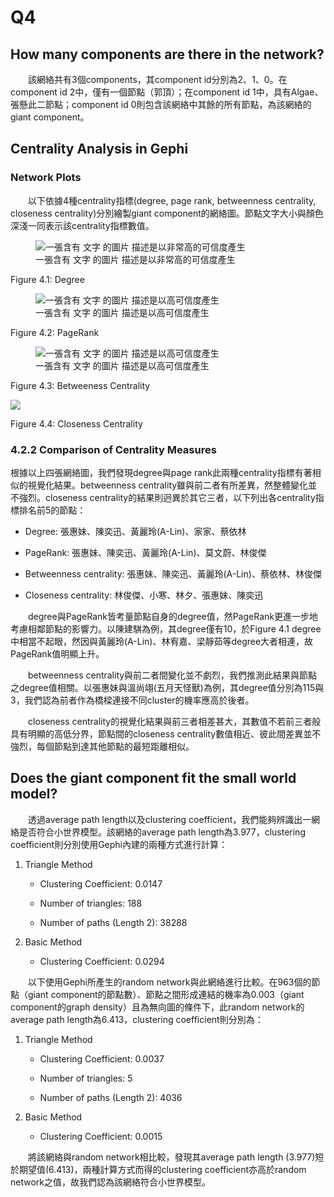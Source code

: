# Q4

## How many components are there in the network?

　　該網絡共有3個components，其component id分別為2、1、0。在component id
2中，僅有一個節點（郭頂）；在component id
1中，具有Algae、張懸此二節點；component id
0則包含該網絡中其餘的所有節點，為該網絡的giant component。

## Centrality Analysis in Gephi

### Network Plots

　　以下依據4種centrality指標(degree, page rank, betweenness centrality,
closeness centrality)分別繪製giant
component的網絡圖。節點文字大小與顏色深淺一同表示該centrality指標數值。

![一張含有 文字 的圖片
描述是以非常高的可信度產生](./media/image1.png)


Figure 4.1: Degree

![一張含有 文字 的圖片
描述是以高可信度產生](./media/image2.png)


Figure 4.2: PageRank

![一張含有 文字 的圖片
描述是以高可信度產生](./media/image3.png)


Figure 4.3: Betweeness Centrality

![](./media/image4.png)


Figure 4.4: Closeness Centrality

### 4.2.2 Comparison of Centrality Measures

根據以上四張網絡圖，我們發現degree與page
rank此兩種centrality指標有著相似的視覺化結果。betweenness
centrality雖與前二者有所差異，然整體變化並不強烈。closeness
centrality的結果則迥異於其它三者，以下列出各centrality指標排名前5的節點：

-   Degree: 張惠妹、陳奕迅、黃麗玲(A-Lin)、家家、蔡依林

-   PageRank: 張惠妹、陳奕迅、黃麗玲(A-Lin)、莫文蔚、林俊傑

-   Betweenness centrality:
    張惠妹、陳奕迅、黃麗玲(A-Lin)、蔡依林、林俊傑

-   Closeness centrality: 林俊傑、小寒、林夕、張惠妹、陳奕迅

　　degree與PageRank皆考量節點自身的degree值，然PageRank更進一步地考慮相鄰節點的影響力。以陳建騏為例，其degree僅有10，於Figure
4.1
degree中相當不起眼，然因與黃麗玲(A-Lin)、林宥嘉、梁靜茹等degree大者相連，故PageRank值明顯上升。

　　betweenness
centrality與前二者間變化並不劇烈，我們推測此結果與節點之degree值相關。以張惠妹與溫尚翊(五月天怪獸)為例，其degree值分別為115與3，我們認為前者作為橋樑連接不同cluster的機率應高於後者。

　　closeness
centrality的視覺化結果與前三者相差甚大，其數值不若前三者般具有明顯的高低分界，節點間的closeness
centrality數值相近、彼此間差異並不強烈，每個節點到達其他節點的最短距離相似。

## Does the giant component fit the small world model?

　　透過average path length以及clustering
coefficient，我們能夠辨識出一網絡是否符合小世界模型。該網絡的average
path length為3.977，clustering
coefficient則分別使用Gephi內建的兩種方式進行計算：

1.  Triangle Method

    -   Clustering Coefficient: 0.0147

    -   Number of triangles: 188

    -   Number of paths (Length 2): 38288

2.  Basic Method

    -   Clustering Coefficient: 0.0294

　　以下使用Gephi所產生的random
network與此網絡進行比較。在963個的節點（giant
component的節點數）、節點之間形成連結的機率為0.003（giant
component的graph density）且為無向圖的條件下，此random network的average
path length為6.413，clustering coefficient則分別為：

1.  Triangle Method

    -   Clustering Coefficient: 0.0037

    -   Number of triangles: 5

    -   Number of paths (Length 2): 4036

2.  Basic Method

    -   Clustering Coefficient: 0.0015

　　將該網絡與random network相比較，發現其average path length
(3.977)短於期望值(6.413)，兩種計算方式而得的clustering
coefficient亦高於random network之值，故我們認為該網絡符合小世界模型。
